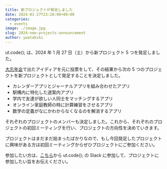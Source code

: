 ```yaml
---
title: 新プロジェクトが発足しました
date: 2024-01-27T23:20:00+09:00
categories:
  - events
image: ./image.jpg
slug: 2024-new-projects-announcement
author: ywatahiki
---
```


ut.code(); は、2024 年 1 月 27 日（土）から新プロジェクト 5 つを発足しました。

[大忘年会](/articles/kick-off-party-2023-report/)で出たアイディアを元に投票をして、その結果から次の 5 つのプロジェクトを新プロジェクトとして発足することを決定しました。

- カレンダーアプリとジャーナルアプリを組み合わせたアプリ
- 駅構内に特化した道案内アプリ
- 学内で友達が欲しい人同士をマッチングするアプリ
- オンライン家庭教師の時に計算練習をさせるアプリ
- 数学の定義がなにかわからなくなるのを解消するアプリ

それぞれのプロジェクトのメンバーも決定しました。これから、それぞれのプロジェクトの初回ミーティングを行い、プロジェクトの方向性を決めていきます。

プロジェクトはまだまだ始まったばかりなので、もし今回発足したプロジェクトに興味がある方は初回ミーティングからぜひプロジェクトにご参加ください。

参加したい方は、[こちら](/join)から ut.code(); の Slack に参加して、プロジェクトに参加したい旨をお伝えください。
